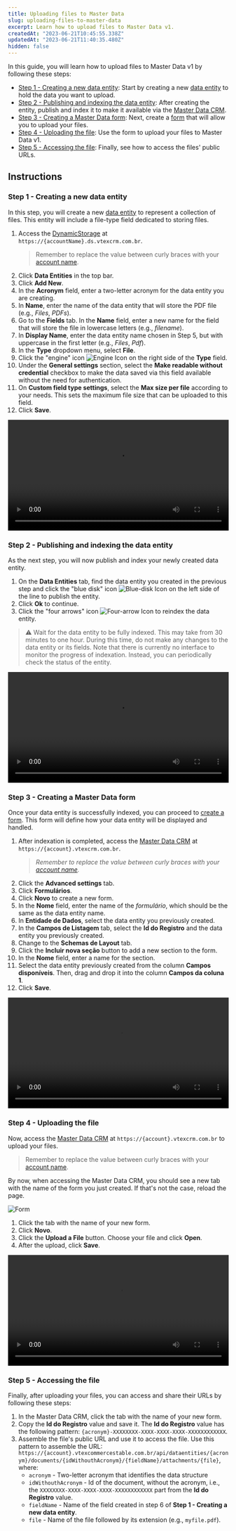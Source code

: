 ---
title: Uploading files to Master Data
slug: uploading-files-to-master-data
excerpt: Learn how to upload files to Master Data v1.
createdAt: "2023-06-21T10:45:55.338Z"
updatedAt: "2023-06-21T11:40:35.480Z"
hidden: false
---

In this guide, you will learn how to upload files to Master Data v1 by following these steps:

- [Step 1 - Creating a new data entity](#step-1---creating-a-new-data-entity): Start by creating a new [data entity](https://help.vtex.com/en/tutorial/creating-data-entity--tutorials_1265) to hold the data you want to upload.
- [Step 2 - Publishing and indexing the data entity](#step-2---publishing-and-indexing-the-data-entity): After creating the entity, publish and index it to make it available via the [Master Data CRM](https://help.vtex.com/en/tutorial/how-can-i-create-a-field-in-master-data--frequentlyAskedQuestions_1829#crm).
- [Step 3 - Creating a Master Data form](#step-3---creating-a-master-data-form): Next, create a [form](https://help.vtex.com/en/tutorial/creating-form-in-master-data--tutorials_1047) that will allow you to upload your files.
- [Step 4 - Uploading the file](#step-4---uploading-the-file): Use the form to upload your files to Master Data v1.
- [Step 5 - Accessing the file](#step-5---accessing-the-file): Finally, see how to access the files' public URLs.

## Instructions

### Step 1 - Creating a new data entity

In this step, you will create a new [data entity](https://help.vtex.com/en/tutorial/creating-data-entity--tutorials_1265) to represent a collection of files. This entity will include a file-type field dedicated to storing files.

1. Access the [DynamicStorage](https://help.vtex.com/en/tutorial/how-can-i-create-a-field-in-master-data--frequentlyAskedQuestions_1829#dynamic-storage) at `https://{accountName}.ds.vtexcrm.com.br`.
   > Remember to replace the value between curly braces with your [account name](https://help.vtex.com/tutorial/what-is-an-account-name--i0mIGLcg3QyEy8OCicEoC).
2. Click **Data Entities** in the top bar.
3. Click **Add New**.
4. In the **Acronym** field, enter a two-letter acronym for the data entity you are creating.
5. In **Name**, enter the name of the data entity that will store the PDF file (e.g., _Files_, _PDFs_).
6. Go to the **Fields** tab. In the **Name** field, enter a new name for the field that will store the file in lowercase letters (e.g., _filename_).
7. In **Display Name**, enter the data entity name chosen in Step 5, but with uppercase in the first letter (e.g., _Files_, _Pdf_).
8. In the **Type** dropdown menu, select **File**.
9. Click the "engine" icon <img src="https://raw.githubusercontent.com/vtexdocs/dev-portal-content/main/docs/guides/Master-Data/v1-guides/engine-icon.png" alt="Engine Icon"/> on the right side of the **Type** field.
10. Under the **General settings** section, select the **Make readable without credential** checkbox to make the data saved via this field available without the need for authentication.
11. On **Custom field type settings**, select the **Max size per file** according to your needs. This sets the maximum file size that can be uploaded to this field.
12. Click **Save**.

<video width="100%" src="https://raw.githubusercontent.com/vtexdocs/dev-portal-content/main/docs/guides/Master-Data/v1-guides/creating-a-new-data-entity.mp4" controls autoplay></video>

### Step 2 - Publishing and indexing the data entity

As the next step, you will now publish and index your newly created data entity.

1. On the **Data Entities** tab, find the data entity you created in the previous step and click the "blue disk" icon <img alt="Blue-disk Icon" src="https://raw.githubusercontent.com/vtexdocs/dev-portal-content/main/docs/guides/Master-Data/v1-guides/save-icon.png" alt="Save Icon"/> on the left side of the line to publish the entity.
2. Click **Ok** to continue.
3. Click the "four arrows" icon <img alt="Four-arrow Icon" src="https://raw.githubusercontent.com/vtexdocs/dev-portal-content/main/docs/guides/Master-Data/v1-guides/arrows-icon.png"/> to reindex the data entity.

> ⚠️ Wait for the data entity to be fully indexed. This may take from 30 minutes to one hour. During this time, do not make any changes to the data entity or its fields. Note that there is currently no interface to monitor the progress of indexation. Instead, you can periodically check the status of the entity.

<video width="100%" src="https://raw.githubusercontent.com/vtexdocs/dev-portal-content/main/docs/guides/Master-Data/v1-guides/publishing-and-indexing.mp4" controls autoplay></video>

### Step 3 - Creating a Master Data form

Once your data entity is successfully indexed, you can proceed to [create a form](https://help.vtex.com/en/tutorial/creating-form-in-master-data--tutorials_1047). This form will define how your data entity will be displayed and handled.

1. After indexation is completed, access the [Master Data CRM](https://help.vtex.com/en/tutorial/how-can-i-create-a-field-in-master-data--frequentlyAskedQuestions_1829#crm) at `https://{account}.vtexcrm.com.br`.
   > _Remember to replace the value between curly braces with your [account name](https://help.vtex.com/tutorial/what-is-an-account-name--i0mIGLcg3QyEy8OCicEoC)._
2. Click the **Advanced settings** tab.
3. Click **Formulários**.
4. Click **Novo** to create a new form.
5. In the **Nome** field, enter the name of the _formulário_, which should be the same as the data entity name.
6. In **Entidade de Dados**, select the data entity you previously created.
7. In the **Campos de Listagem** tab, select the **Id do Registro** and the data entity you previously created.
8. Change to the **Schemas de Layout** tab.
9. Click the **Incluir nova seção** button to add a new section to the form.
10. In the **Nome** field, enter a name for the section.
11. Select the data entity previously created from the column **Campos disponíveis**. Then, drag and drop it into the column **Campos da coluna 1**.
12. Click **Save**.

<video width="100%" src="https://raw.githubusercontent.com/vtexdocs/dev-portal-content/main/docs/guides/Master-Data/v1-guides/creating-a-master-data-form.mp4" controls autoplay></video>

### Step 4 - Uploading the file

Now, access the [Master Data CRM](https://help.vtex.com/en/tutorial/how-can-i-create-a-field-in-master-data--frequentlyAskedQuestions_1829#crm) at `https://{account}.vtexcrm.com.br` to upload your files.
   > Remember to replace the value between curly braces with your [account name](https://help.vtex.com/tutorial/what-is-an-account-name--i0mIGLcg3QyEy8OCicEoC).

By now, when accessing the Master Data CRM, you should see a new tab with the name of the form you just created. If that's not the case, reload the page.

![Form](https://raw.githubusercontent.com/vtexdocs/dev-portal-content/main/docs/guides/Master-Data/v1-guides/form.png)

1. Click the tab with the name of your new form.
2. Click **Novo**.
3. Click the **Upload a File** button. Choose your file and click **Open**.
4. After the upload, click **Save**.

<video width="100%" src="https://raw.githubusercontent.com/vtexdocs/dev-portal-content/main/docs/guides/Master-Data/v1-guides/uploading-a-file.mp4" controls autoplay></video>

### Step 5 - Accessing the file

Finally, after uploading your files, you can access and share their URLs by following these steps:

1. In the Master Data CRM, click the tab with the name of your new form.
2. Copy the **Id do Registro** value and save it. The **Id do Registro** value has the following pattern: `{acronym}-XXXXXXXX-XXXX-XXXX-XXXX-XXXXXXXXXXXX`.
3. Assemble the file's public URL and use it to access the file. Use this pattern to assemble the URL: `https://{account}.vtexcommercestable.com.br/api/dataentities/{acronym}/documents/{idWithouthAcronym}/{fieldName}/attachments/{file}`, where:
    - `acronym` - Two-letter acronym that identifies the data structure
    - `idWithouthAcronym` - Id of the document, without the acronym, i.e., the `XXXXXXXX-XXXX-XXXX-XXXX-XXXXXXXXXXXX` part from the **Id do Registro** value.
    - `fieldName` - Name of the field created in step 6 of **Step 1 - Creating a new data entity**.
    - `file` - Name of the file followed by its extension (e.g., `myfile.pdf`).
